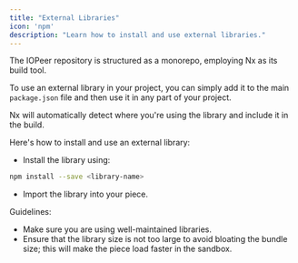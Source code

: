 ```yaml
---
title: "External Libraries"
icon: 'npm'
description: "Learn how to install and use external libraries."
---
```


The IOPeer repository is structured as a monorepo, employing Nx as its build tool.

To use an external library in your project, you can simply add it to the main `package.json` file and then use it in any part of your project.

Nx will automatically detect where you're using the library and include it in the build.

Here's how to install and use an external library:

- Install the library using:

```bash
npm install --save <library-name>
```

- Import the library into your piece.

Guidelines:
- Make sure you are using well-maintained libraries.
- Ensure that the library size is not too large to avoid bloating the bundle size; this will make the piece load faster in the sandbox.